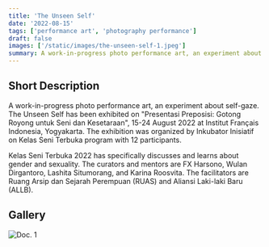 ```yaml
---
title: 'The Unseen Self'
date: '2022-08-15'
tags: ['performance art', 'photography performance']
draft: false
images: ['/static/images/the-unseen-self-1.jpeg']
summary: A work-in-progress photo performance art, an experiment about self-gaze. The Unseen Self  has been exhibited on 'Presentasi Preposisi: Gotong Royong untuk Seni dan Kesetaraan', 15-24 August 2022 at Institut Français Indonesia, Yogyakarta.
---
```

## Short Description

A work-in-progress photo performance art, an experiment about self-gaze. The Unseen Self  has been exhibited on "Presentasi Preposisi: Gotong Royong untuk Seni dan Kesetaraan", 15-24 August 2022 at Institut Français Indonesia, Yogyakarta. The exhibition was organized by Inkubator Inisiatif on Kelas Seni Terbuka program with 12 participants.


Kelas Seni Terbuka 2022 has specifically discusses and learns about gender and sexuality. The curators and mentors are FX Harsono, Wulan Dirgantoro, Lashita Situmorang, and Karina Roosvita. The facilitators are Ruang Arsip dan Sejarah Perempuan (RUAS) and Aliansi Laki-laki Baru (ALLB). 

## Gallery
![Doc. 1](/static/images/the-unseen-self/the-unseen-self-1.jpeg)
